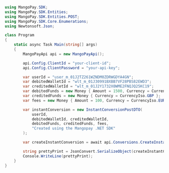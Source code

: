 ```csharp .NET 
using MangoPay.SDK;
using MangoPay.SDK.Entities;
using MangoPay.SDK.Entities.POST;
using MangoPay.SDK.Core.Enumerations;
using Newtonsoft.Json;

class Program
{
    static async Task Main(string[] args)
    {
        MangoPayApi api = new MangoPayApi();

        api.Config.ClientId = "your-client-id";
        api.Config.ClientPassword = "your-api-key";

        var userId = "user_m_01J2TZ261WZNDM0ZDRWGDYA4GN";
        var debitedWalletId = "wlt_m_01J30991BXBB7VF28PBS82EWD3";
        var creditedWalletId = "wlt_m_01J2Y1732X0WME2FNQJQ25KC19";
        var debitedFunds = new Money { Amount = 1500, Currency = CurrencyIso.EUR };
        var creditedFunds = new Money { Currency = CurrencyIso.GBP };
        var fees = new Money { Amount = 100, Currency = CurrencyIso.EUR };

        var instantConversion = new InstantConversionPostDTO(
            userId,
            debitedWalletId, creditedWalletId,
            debitedFunds, creditedFunds, fees,
            "Created using the Mangopay .NET SDK"
        );

        var createInstantConversion = await api.Conversions.CreateInstantConversion(instantConversion);

        string prettyPrint = JsonConvert.SerializeObject(createInstantConversion, Formatting.Indented);
        Console.WriteLine(prettyPrint);
	}
}
```
